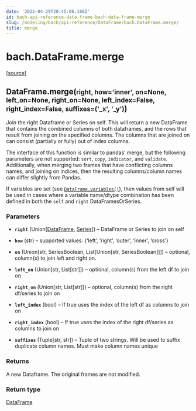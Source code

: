 ```yaml
---
date: '2022-04-29T20:45:06.106Z'
id: bach-api-reference-data-frame-bach-data-frame-merge
slug: /modeling/bach/api-reference/DataFrame/bach.DataFrame.merge/
title: merge
---
```


# bach.DataFrame.merge

<div class="method">

&#8203;<span class="view-source">[[source]](https://github.com/objectiv/objectiv-analytics/blob/main/bach/bach/dataframe.py)</span>

<h2 class="signature-class"><span class="additional-name">DataFrame.</span><span class="name">merge(</span><small class="parameter-list"><span class="parameter" id="right">right</span>, <span class="parameter" id="how">how='inner'</span>, <span class="parameter" id="on">on=None</span>, <span class="parameter" id="left_on">left_on=None</span>, <span class="parameter" id="right_on">right_on=None</span>, <span class="parameter" id="left_index">left_index=False</span>, <span class="parameter" id="right_index">right_index=False</span>, <span class="parameter" id="suffixes">suffixes=('_x', '_y')</span></small>)</h2>


<div class="content">

Join the right Dataframe or Series on self. This will return a new DataFrame that contains the
combined columns of both dataframes, and the rows that result from joining on the specified columns.
The columns that are joined on can consist (partially or fully) out of index columns.

The interface of this function is similar to pandas’ merge, but the following parameters are not
supported: `sort`, `copy`, `indicator`, and `validate`.
Additionally, when merging two frames that have conflicting columns names, and joining on indices,
then the resulting columns/column names can differ slightly from Pandas.

If variables are set (see [`DataFrame.variables()`](/docs/modeling/bach/api-reference/DataFrame/bach.DataFrame.variables/#bach.DataFrame.variables)), then values from self will be used in cases
where a variable name/dtype combination has been defined in both the `self` and `right`
DataFramesOrSeries.


### Parameters

* **`right`** (Union[[DataFrame](/docs/modeling/bach/api-reference/DataFrame/bach.DataFrame/#bach.DataFrame), [Series](/docs/modeling/bach/api-reference/Series/bach.Series/#bach.Series)]) – DataFrame or Series to join on self

* **`how`** (str) – supported values: {‘left’, ‘right’, ‘outer’, ‘inner’, ‘cross’}

* **`on`** (Union[str, SeriesBoolean, List[Union[str, SeriesBoolean]]]) – optional, column(s) to join left and right on.

* **`left_on`** (Union[str, List[str]]) – optional, column(s) from the left df to join on

* **`right_on`** (Union[str, List[str]]) – optional, column(s) from the right df/series to join on

* **`left_index`** (bool) – If true uses the index of the left df as columns to join on

* **`right_index`** (bool) – If true uses the index of the right df/series as columns to join on

* **`suffixes`** (Tuple[str, str]) – Tuple of two strings. Will be used to suffix duplicate column names. Must make
column names unique



### Returns

A new Dataframe. The original frames are not modified.



### Return type

[DataFrame](/docs/modeling/bach/api-reference/DataFrame/bach.DataFrame/#bach.DataFrame)



</div>

</div>
